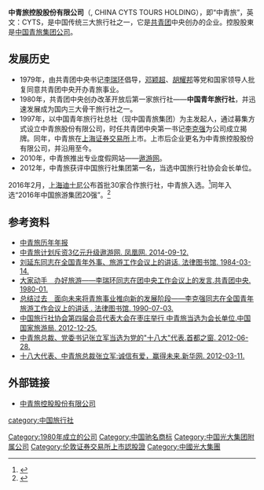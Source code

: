 '''中青旅控股股份有限公司'''（{{sse|600138}}, CHINA CYTS TOURS HOLDING），即“中青旅”，英文：CYTS，是中国传统三大旅行社之一，它是[[中國共產主義青年團|共青团]]中央创办的企业。控股股東是[[中国青旅集团公司|中国青旅集团公司]]。

==发展历史==
*1979年，由共青团中央书记[[李瑞环|李瑞环]]倡导，[[邓颖超|邓颖超]]、[[胡耀邦|胡耀邦]]等党和国家领导人批复同意共青团中央开办青旅事业。
*1980年，共青团中央创办改革开放后第一家旅行社——'''中国青年旅行社'''，并迅速发展成为国内三大骨干旅行社之一。
*1997年，以中国青年旅行社总社（现中国青旅集团）为主发起人，通过募集方式设立中青旅股份有限公司，时任共青团中央第一书记[[李克强|李克强]]为公司成立揭牌。同年，中青旅在[[上海证券交易所|上海证券交易所]]上市。上市后企业更名为中青旅控股股份有限公司，并沿用至今。
*2010年，中青旅推出专业度假网站——[[遨游网|遨游网]]。
*2012年，中青旅获评中国旅行社集团第一名，当选中国旅行社协会会长单位。

2016年2月，[[上海迪士尼樂園|上海迪士尼]]公布首批30家合作旅行社，中青旅入选。<ref>{{cite news |title=上海迪士尼首批30家合作旅行社公布 上海有6家 |url=https://china.huanqiu.com/article/9CaKrnJTLCF |accessdate=2021-11-03 |work=环球网 |archive-date=2021-11-03 |archive-url=https://web.archive.org/web/20211103200047/https://china.huanqiu.com/article/9CaKrnJTLCF |dead-url=no }}</ref>同年入选“2016年中国旅游集团20强”。<ref>{{cite news |title=2016年中国旅游集团20强名单发布 |url=http://travel.people.com.cn/n1/2016/1206/c41570-28929262.html |accessdate=2021-11-03 |work=人民网 |archive-date=2021-11-03 |archive-url=https://web.archive.org/web/20211103032205/http://travel.people.com.cn/n1/2016/1206/c41570-28929262.html |dead-url=no }}</ref>

==参考资料==
* [https://web.archive.org/web/20141026130528/http://www.sse.com.cn/assortment/stock/list/stockdetails/announcement/index.shtml?COMPANY_CODE=600138&static=t 中青旅历年年报]
* [http://travel.ifeng.com/news/detail_2014_09/12/38746685_0.shtml 中青旅计划斥资3亿元升级遨游网. 凤凰网. 2014-09-12.] {{Wayback|url=http://travel.ifeng.com/news/detail_2014_09/12/38746685_0.shtml |date=20191205221247 }}
* [http://www.law-lib.com/fzdt/newshtml/22/20051220192259.htm 刘延东同志在全国青年外事、旅游工作会议上的讲话. 法律图书馆. 1984-03-14.] {{Wayback|url=http://www.law-lib.com/fzdt/newshtml/22/20051220192259.htm |date=20180929230741 }}
* [http://www.ccyl.org.cn/documents/after80/200704/t20070428_24688.htm 大家动手　办好旅游——李瑞环同志在团中央工作会议上的发言.共青团中央. 1980-01.] {{Wayback|url=http://www.ccyl.org.cn/documents/after80/200704/t20070428_24688.htm |date=20181006122650 }}
* [http://www.law-lib.com/fzdt/newshtml/22/20051221171322.htm 总结过去　面向未来将青旅事业推向新的发展阶段——李克强同志在全国青年旅游工作会议上的讲话 . 法律图书馆. 1990-07-03.] {{Wayback|url=http://www.law-lib.com/fzdt/newshtml/22/20051221171322.htm |date=20180929230852 }}
*[https://web.archive.org/web/20141020035343/http://www.cnta.gov.cn/html/2012-12/2012-12-25-13-48-56069.html 中国旅行社协会第四届会员代表大会在枣庄举行 中青旅当选为会长单位.中国国家旅游局. 2012-12-25.]
*[https://web.archive.org/web/20141019181046/http://www.beijing.gov.cn/zfzx/qxrd/dcq/t1205442.htm 中青旅总裁、党委书记张立军当选为党的"十八大"代表.首都之窗. 2012-06-28.]
*[https://web.archive.org/web/20150923192542/http://www.bj.xinhuanet.com/zt/315ylx/2013-03/11/c_114973306.htm 十八大代表、中青旅总裁张立军:诚信有爱，赢得未来.新华网. 2012-03-11.]

==外部链接==
*[http://www.cytsonline.com 中青旅控股股份有限公司] {{Wayback|url=http://www.cytsonline.com/ |date=20201027064509 }}

[[category:中国旅行社|category:中国旅行社]]
[[Category:1980年成立的公司|Category:1980年成立的公司]]
[[Category:中国驰名商标|Category:中国驰名商标]]
[[Category:中国光大集团附属公司|Category:中国光大集团附属公司]]
[[Category:伦敦证券交易所上市認股證|Category:伦敦证券交易所上市認股證]]
[[Category:中國光大集團|Category:中國光大集團]]